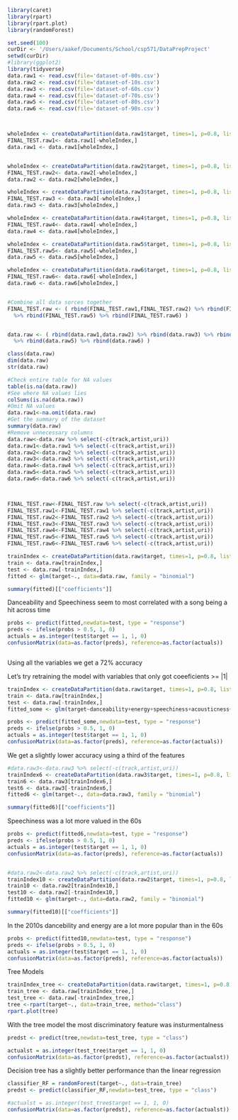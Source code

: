 ```r
library(caret)
library(rpart)
library(rpart.plot)
library(randomForest)
```

```r
set.seed(100)
curDir <- '/Users/aakef/Documents/School/csp571/DataPrepProject'
setwd(curDir)
#library(ggplot2)
library(tidyverse)
data.raw1 <- read.csv(file='dataset-of-00s.csv')
data.raw2 <- read.csv(file='dataset-of-10s.csv')
data.raw3 <- read.csv(file='dataset-of-60s.csv')
data.raw4 <- read.csv(file='dataset-of-70s.csv')
data.raw5 <- read.csv(file='dataset-of-80s.csv')
data.raw6 <- read.csv(file='dataset-of-90s.csv')



wholeIndex <- createDataPartition(data.raw1$target, times=1, p=0.8, list=FALSE)
FINAL_TEST.raw1<- data.raw1[-wholeIndex,]
data.raw1 <- data.raw1[wholeIndex,]


wholeIndex <- createDataPartition(data.raw2$target, times=1, p=0.8, list=FALSE)
FINAL_TEST.raw2<- data.raw2[-wholeIndex,]
data.raw2 <- data.raw2[wholeIndex,]

wholeIndex <- createDataPartition(data.raw3$target, times=1, p=0.8, list=FALSE)
FINAL_TEST.raw3 <- data.raw3[-wholeIndex,]
data.raw3 <- data.raw3[wholeIndex,]

wholeIndex <- createDataPartition(data.raw4$target, times=1, p=0.8, list=FALSE)
FINAL_TEST.raw4<- data.raw4[-wholeIndex,]
data.raw4 <- data.raw4[wholeIndex,]

wholeIndex <- createDataPartition(data.raw5$target, times=1, p=0.8, list=FALSE)
FINAL_TEST.raw5<- data.raw5[-wholeIndex,]
data.raw5 <- data.raw5[wholeIndex,]

wholeIndex <- createDataPartition(data.raw6$target, times=1, p=0.8, list=FALSE)
FINAL_TEST.raw6<- data.raw6[-wholeIndex,]
data.raw6 <- data.raw6[wholeIndex,]


#Combine all data sorces together
FINAL_TEST.raw <- ( rbind(FINAL_TEST.raw1,FINAL_TEST.raw2) %>% rbind(FINAL_TEST.raw3) %>% rbind(FINAL_TEST.raw4)
  %>% rbind(FINAL_TEST.raw5) %>% rbind(FINAL_TEST.raw6) )


data.raw <- ( rbind(data.raw1,data.raw2) %>% rbind(data.raw3) %>% rbind(data.raw4)
  %>% rbind(data.raw5) %>% rbind(data.raw6) )
```

```r
class(data.raw)
dim(data.raw)
str(data.raw)

#Check entire table for NA values
table(is.na(data.raw))
#See where NA values lies
colSums(is.na(data.raw))
#Omit NA values
data.raw1<-na.omit(data.raw)
#Get the summary of the dataset
summary(data.raw)
#Remove unnecessary columns
data.raw<-data.raw %>% select(-c(track,artist,uri))
data.raw1<-data.raw1 %>% select(-c(track,artist,uri))
data.raw2<-data.raw2 %>% select(-c(track,artist,uri))
data.raw3<-data.raw3 %>% select(-c(track,artist,uri))
data.raw4<-data.raw4 %>% select(-c(track,artist,uri))
data.raw5<-data.raw5 %>% select(-c(track,artist,uri))
data.raw6<-data.raw6 %>% select(-c(track,artist,uri))



FINAL_TEST.raw<-FINAL_TEST.raw %>% select(-c(track,artist,uri))
FINAL_TEST.raw1<-FINAL_TEST.raw1 %>% select(-c(track,artist,uri))
FINAL_TEST.raw2<-FINAL_TEST.raw2 %>% select(-c(track,artist,uri))
FINAL_TEST.raw3<-FINAL_TEST.raw3 %>% select(-c(track,artist,uri))
FINAL_TEST.raw4<-FINAL_TEST.raw4 %>% select(-c(track,artist,uri))
FINAL_TEST.raw5<-FINAL_TEST.raw5 %>% select(-c(track,artist,uri))
FINAL_TEST.raw6<-FINAL_TEST.raw6 %>% select(-c(track,artist,uri))
```

```r
trainIndex <- createDataPartition(data.raw$target, times=1, p=0.8, list=FALSE)
train <- data.raw[trainIndex,]
test <- data.raw[-trainIndex,]
fitted <- glm(target~., data=data.raw, family = "binomial")
```

```r
summary(fitted)[["coefficients"]]
```

Danceability and Speechiness seem to most correlated with a song being a hit across time

```r
probs <- predict(fitted,newdata=test, type = "response")
preds <- ifelse(probs > 0.5, 1, 0)
actuals = as.integer(test$target == 1, 1, 0)
confusionMatrix(data=as.factor(preds), reference=as.factor(actuals))
```

![]()

Using all the variables we get a 72% accuracy

Let's try retraining the model with variables that only got coeeficients \>= \|1\|

```r
trainIndex <- createDataPartition(data.raw$target, times=1, p=0.8, list=FALSE)
train <- data.raw[trainIndex,]
test <- data.raw[-trainIndex,]
fitted_some <- glm(target~danceability+energy+speechiness+acousticness+instrumentalness, data=data.raw, family = "binomial")

probs <- predict(fitted_some,newdata=test, type = "response")
preds <- ifelse(probs > 0.5, 1, 0)
actuals = as.integer(test$target == 1, 1, 0)
confusionMatrix(data=as.factor(preds), reference=as.factor(actuals))
```

We get a slightly lower accuracy using a third of the features

```r
#data.raw3<-data.raw3 %>% select(-c(track,artist,uri))
trainIndex6 <- createDataPartition(data.raw3$target, times=1, p=0.8, list=FALSE)
train6 <- data.raw3[trainIndex6,]
test6 <- data.raw3[-trainIndex6,]
fitted6 <- glm(target~., data=data.raw3, family = "binomial")

```

```r
summary(fitted6)[["coefficients"]]
```

Speechiness was a lot more valued in the 60s

```r
probs <- predict(fitted6,newdata=test, type = "response")
preds <- ifelse(probs > 0.5, 1, 0)
actuals = as.integer(test$target == 1, 1, 0)
confusionMatrix(data=as.factor(preds), reference=as.factor(actuals))
```

![]()

```r
#data.raw2<-data.raw2 %>% select(-c(track,artist,uri))
trainIndex10 <- createDataPartition(data.raw2$target, times=1, p=0.8, list=FALSE)
train10 <- data.raw2[trainIndex10,]
test10 <- data.raw2[-trainIndex10,]
fitted10 <- glm(target~., data=data.raw2, family = "binomial")
```

```r
summary(fitted10)[["coefficients"]]
```

In the 2010s dancebility and energy are a lot more popular than in the 60s

```r
probs <- predict(fitted10,newdata=test, type = "response")
preds <- ifelse(probs > 0.5, 1, 0)
actuals = as.integer(test$target == 1, 1, 0)
confusionMatrix(data=as.factor(preds), reference=as.factor(actuals))
```

Tree Models

```r
trainIndex_tree <- createDataPartition(data.raw$target, times=1, p=0.8, list=FALSE)
train_tree <- data.raw[trainIndex_tree,]
test_tree <- data.raw[-trainIndex_tree,]
tree <-rpart(target~., data=train_tree, method="class")
rpart.plot(tree)
```

With the tree model the most discriminatory feature was insturmentalness

```r
predst <- predict(tree,newdata=test_tree, type = "class")

actualst = as.integer(test_tree$target == 1, 1, 0)
confusionMatrix(data=as.factor(predst), reference=as.factor(actualst))
```

![]()Decision tree has a slightly better performance than the linear regression

```r
classifier_RF = randomForest(target~., data=train_tree)
predst <- predict(classifier_RF,newdata=test_tree, type = "class")

#actualst = as.integer(test_tree$target == 1, 1, 0)
confusionMatrix(data=as.factor(predst), reference=as.factor(actualst))
```
